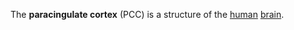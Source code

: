 {{Copy to Wiktionary}}

The '''paracingulate cortex''' (PCC) is a structure of the [[human]] [[brain]].

{{neuroanatomy-stub}}